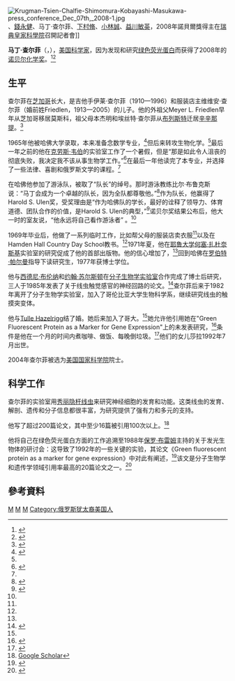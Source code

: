 {{Infobox_Scientist      
| name =  马丁·查尔菲 [[File:Nobel_prize_medal.svg|25px]]<br>Martin Chalfie
| image = Martin Chalfie-press conference Dec 07th, 2008-4.jpg
| image_size = 200px
| caption = 
| birth_date = {{birth date and age|1947|1|5}}
| birth_place = {{USA}}[[伊利諾伊州|伊利諾伊州]][[芝加哥|芝加哥]]
| death_date =           
| death_place = 
| residence =  
| nationality = {{USA}}
| field = [[神經生物學|神經生物學]]
| known_for = 
| work_institution = [[哥倫比亞大學|哥倫比亞大學]]
| alma_mater = [[哈佛大學|哈佛大學]]
| doctoral_advisor = 
| doctoral_students =    
| prizes = [[诺贝尔化学奖|诺贝尔化学奖]]
| religion =      
| footnotes =    
| URL = 
}}
[[File:Krugman-Tsien-Chalfie-Shimomura-Kobayashi-Masukawa-press_conference_Dec_07th,_2008-1.jpg|thumb]]、[[錢永健|錢永健]]、马丁·查尔菲、[[下村脩|下村脩]]、[[小林誠_(物理學家)|小林誠]]、[[益川敏英|益川敏英]]，2008年諾貝爾獎得主在[[瑞典皇家科學院|瑞典皇家科學院]]召開記者會]]

'''马丁·查尔菲'''（{{lang-en|'''Martin Chalfie'''}}，{{bd|1947年|1月5日|||C}}），[[美国|美国]][[科学家|科学家]]，因为发现和研究[[绿色荧光蛋白|绿色荧光蛋白]]而获得了2008年的[[诺贝尔化学奖|诺贝尔化学奖]]。<ref>{{Cite web |url=http://news.sina.com.cn/w/2008-10-08/175916418114.shtml |title=钱永健等三位美国科学家获诺贝尔化学奖 |accessdate=2008-10-08 |archive-date=2008-10-13 |archive-url=https://web.archive.org/web/20081013014330/http://news.sina.com.cn/w/2008-10-08/175916418114.shtml |dead-url=no }}</ref><ref>{{Cite web |url=http://www.ch.ntu.edu.tw/nobel/2008.html |title=存档副本 |accessdate=2016-05-02 |archive-date=2016-09-28 |archive-url=https://web.archive.org/web/20160928054311/http://www.ch.ntu.edu.tw/nobel/2008.html |dead-url=no }}</ref>

==生平==
查尔菲在[[芝加哥|芝加哥]]长大，是吉他手伊莱·查尔菲（1910—1996）和服装店主维维安·查尔菲（婚前姓Friedlen，1913—2005）的儿子。他的外祖父Meyer L. Friedlen早年从芝加哥移居莫斯科，祖父母本杰明和埃丝特·查尔菲从[[布列斯特|布列斯特]]迁居[[辛辛那提|辛辛那提]]。<ref>{{Cite web |url=http://nobelprize.org/nobel_prizes/chemistry/laureates/2008/chalfie.html?print=1 |title=Autobiography on Nobelprize.org |accessdate=2011-10-05 |archive-date=2011-09-29 |archive-url=https://web.archive.org/web/20110929095154/http://www.nobelprize.org/nobel_prizes/chemistry/laureates/2008/chalfie.html?print=1 |dead-url=no }}</ref>

1965年他被哈佛大学录取，本来准备念数学专业，<ref name="Davis_2008_01_28">{{cite web|title=Profile of Martin Chalfie|date=2008-01-28|url=http://www.pnas.org/content/105/5/1393.full|publisher=[[United_States_National_Academy_of_Sciences|National Academy of Sciences]]|author=Tinsley Davis in [[Proceedings_of_the_National_Academy_of_Sciences|Proceedings of the National Academy of Sciences]]|accessdate=2011-10-05|archive-date=2018-02-20|archive-url=https://web.archive.org/web/20180220064306/http://www.pnas.org/content/105/5/1393.full|dead-url=no}}</ref>但后来转攻生物化学。<ref name="Davis_2008_01_28"/>最后一年之前的他在[[克劳斯·韦伯|克劳斯·韦伯]]的实验室工作了一个暑假，但是“那是如此令人沮丧的彻底失败，我决定我不该从事生物学工作。”<ref name="Wu2008_10_09">{{cite web|publisher=[[Harvard_Crimson|Harvard Crimson]]|title=Harvard Alumni Win Nobel Prize|author=June Q. Wu|url=http://www.thecrimson.com/article.aspx?ref=524525|date=2008-10-09|accessdate=2011-10-05|archive-date=2009-02-16|archive-url=https://web.archive.org/web/20090216130636/http://www.thecrimson.com/article.aspx?ref=524525|dead-url=no}}</ref>在最后一年他读完了本专业，并选择了一些法律、喜剧和俄罗斯文学的课程。<ref name="Davis_2008_01_28"/>

在哈佛他参加了游泳队，被取了“队长”的绰号。那时游泳教练比尔·布鲁克斯说：“马丁会成为一个卓越的队长，因为全队都尊敬他。”<ref>{{cite web|url=http://www.thecrimson.com/article.aspx?ref=139729|title=Chalfie is named tankers' captain|date=1968-03-21|publisher=[[Harvard_Crimson|Harvard Crimson]]}}</ref>作为队长，他赢得了Harold S. Ulen奖，受奖理由是“作为哈佛队的学长，最好的诠释了领导力、体育道德、团队合作的价值，是Harold S. Ulen的典型，”<ref>{{cite web|url=http://www.thecrimson.com/article.aspx?ref=494782|title=Two Awards Presented To Diver Bill Murphy|date=1969-04-18|author=Bennett H. Beach|publisher=[[Harvard_Crimson|Harvard Crimson]]|accessdate=2011-10-05|archive-date=2005-11-18|archive-url=https://web.archive.org/web/20051118041704/http://www.thecrimson.com/article.aspx?ref=494782|dead-url=no}}</ref>诺贝尔奖结果公布后，他大一时的室友说，“他永远将自己看作游泳者” 。<ref name="Wu2008_10_09"/>

1969年毕业后，他做了一系列临时工作，比如帮父母的服装店卖衣服<ref name="Davis_2008_01_28"/>以及在Hamden Hall Country Day School教书。<ref name="Davis_2008_01_28"/>1971年夏，他在[[耶鲁大学|耶鲁大学]][[何塞·扎杜奈斯基|何塞·扎杜奈斯基]]实验室的研究促成了他的首部出版物。他的信心增加了，<ref name="Davis_2008_01_28"/>回到哈佛在[[罗伯特·帕尔曼|罗伯特·帕尔曼]]指导下读研究生，1977年获博士学位。

他与[[西德尼·布伦纳|西德尼·布伦纳]]和[[约翰·苏尔斯顿|约翰·苏尔斯顿]]在[[分子生物学实验室|分子生物学实验室]]合作完成了博士后研究，三人于1985年发表了关于线虫触觉感官的神经回路的论文。<ref>{{Cite web |url=http://www.jneurosci.org/cgi/reprint/5/4/956.pdf |title="The Neural Circuit for Touch Sensitivity in ''C. Elegans''" |accessdate=2011-10-05 |archive-date=2009-03-24 |archive-url=https://web.archive.org/web/20090324194351/http://www.jneurosci.org/cgi/reprint/5/4/956.pdf |dead-url=yes }}</ref>查尔菲后来于1982年离开了分子生物学实验室，加入了哥伦比亚大学生物科学系，继续研究线虫的触摸突变体。

他与[[Tulle_Hazelrigg|Tulle Hazelrigg]]结了婚。她后来加入了哥大。<ref name="Davis_2008_01_28"/>她允许他引用她在"Green Fluorescent Protein as a Marker for Gene Expression"上的未发表研究，<ref>{{cite journal | doi = 10.1126/science.8303295 | last1 = Chalife | first1 =  ''et al.'' | author-separator =, | author-name-separator=  | last2 = Tu | first2 = Y| year = 1994 | last3 = Euskirchen | first3 = G | last4 = Ward | first4 = WW | last5 = Prasher | first5 = DC | title = Green Fluorescent Protein as a Marker for Gene Expression | url = | journal = Science | volume = 263 | issue = 5148| pages = 802–805 | pmid = 8303295 }}</ref>条件是他在一个月的时间内煮咖啡、做饭、每晚倒垃圾。<ref>{{Cite web |url=http://nobelprize.org/nobel_prizes/chemistry/laureates/2008/chalfie-slides.pdf |title=Nobel Lecture slide 17 |accessdate=2011-10-05 |archive-date=2011-06-04 |archive-url=https://web.archive.org/web/20110604233443/http://nobelprize.org/nobel_prizes/chemistry/laureates/2008/chalfie-slides.pdf |dead-url=no }}</ref>他们的女儿莎拉1992年7月出世。

2004年查尔菲被选为[[美国国家科学院|美国国家科学院]]院士。

==科学工作==
查尔菲的实验室用[[秀丽隐杆线虫|秀丽隐杆线虫]]来研究神经细胞的发育和功能。这类线虫的发育、解剖、遗传和分子信息都很丰富，为研究提供了强有力和多元的支持。

他写了超过200篇论文，其中至少16篇被引用100次以上。<ref>[http://scholar.google.co.uk/scholar?q=author:M+author:Chalfie&hl=en&lr=&start=0&sa=N Google Scholar]</ref>

他将自己在绿色荧光蛋白方面的工作追溯至1988年[[保罗·布雷姆|保罗·布雷姆]]主持的关于发光生物体的研讨会：这导致了1992年的一些关键的实验，其论文《Green fluorescent protein as a marker for gene expression》中对此有阐述，<ref>{{cite journal |last=Chalfie |first=M. |authorlink= |coauthors=''et al.'' |year=1994 |month= |title=Green fluorescent protein as a marker for gene expression |journal=[[Science_(journal)|Science]] |volume=263 |issue=5148 |pages=802–805 |doi=10.1126/science.8303295 |url= |accessdate= |quote= |pmid=8303295}}</ref>该文是分子生物学和遗传学领域引用率最高的20篇论文之一。<ref>{{Cite web |url=http://www.in-cites.com/papers/DrMartinChalfie.html |title=In-cites.com |accessdate=2011-10-05 |archive-date=2009-02-20 |archive-url=https://web.archive.org/web/20090220153451/http://www.in-cites.com/papers/DrMartinChalfie.html |dead-url=no }}</ref>

==參考資料==
<div class="references-small">
<references />
</div>

{{诺贝尔化学奖获得者 (2001年-2025年)}}
{{罗蒙诺索夫金质奖章获得者}}

[[Category:美國生物學家|M]]
[[Category:哈佛大學校友|M]]
[[Category:诺贝尔化学奖获得者|M]]
[[Category:俄罗斯犹太裔美国人|Category:俄罗斯犹太裔美国人]]